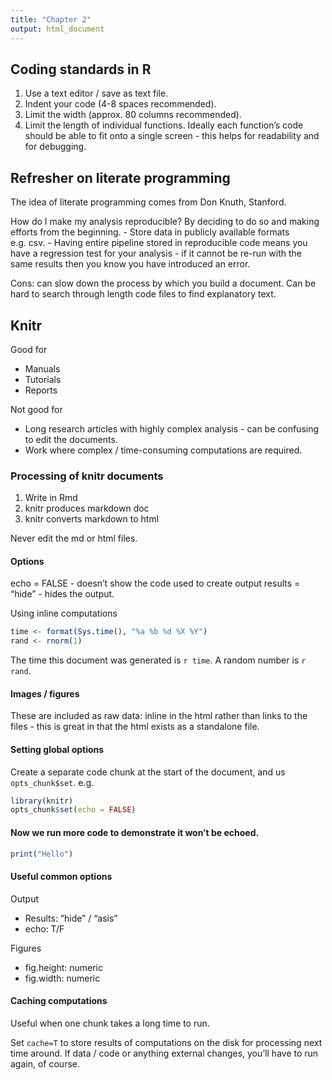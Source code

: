 ```yaml
---
title: "Chapter 2"
output: html_document
---
```



## Coding standards in R

1. Use a text editor / save as text file.
2. Indent your code (4-8 spaces recommended).
3. Limit the width (approx. 80 columns recommended).
4. Limit the length of individual functions. Ideally each function's code should be able to fit onto a single screen - this helps for readability and for debugging.

## Refresher on literate programming

The idea of literate programming comes from Don Knuth, Stanford.

How do I make my analysis reproducible? By deciding to do so and making efforts from the beginning.
- Store data in publicly available formats e.g. csv.
- Having entire pipeline stored in reproducible code means you have a regression test for your analysis - if it cannot be re-run with the same results then you know you have introduced an error.

Cons: can slow down the process by which you build a document. Can be hard to search through length code files to find explanatory text.

## Knitr

Good for

- Manuals
- Tutorials
- Reports

Not good for

- Long research articles with highly complex analysis - can be confusing to edit the documents.
- Work where complex / time-consuming computations are required.

### Processing of knitr documents

1. Write in Rmd
2. knitr produces markdown doc
3. knitr converts markdown to html

Never edit the md or html files.

#### Options

echo = FALSE  - doesn't show the code used to create output
results = "hide" - hides the output.

Using inline computations

```r
time <- format(Sys.time(), "%a %b %d %X %Y")
rand <- rnorm(1)
```

The time this document was generated is `r time`. A random number is `r rand`.

#### Images / figures

These are included as raw data: inline in the html rather than links to the files - this is great in that the html exists as a standalone file.

#### Setting global options

Create a separate code chunk at the start of the document, and us `opts_chunk$set`. e.g.

```r
library(knitr)
opts_chunk$set(echo = FALSE)
```

#### Now we run more code to demonstrate it won't be echoed.
```r
print("Hello")
```

#### Useful common options

Output

- Results: "hide" / "asis"
- echo: T/F

Figures

- fig.height: numeric
- fig.width: numeric

#### Caching computations

Useful when one chunk takes a long time to run. 

Set `cache=T` to store results of computations on the disk for processing next time around.
If data / code or anything external changes, you'll have to run again, of course.
